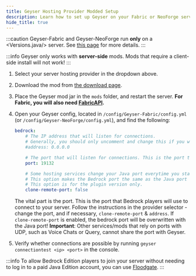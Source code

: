 ```yaml
---
title: Geyser Hosting Provider Modded Setup
description: Learn how to set up Geyser on your Fabric or NeoForge server from a hosting provider.
hide_title: true
---
```



:::caution
Geyser-Fabric and Geyser-NeoForge run **only** on a <Versions.java/> server.
See [this page](/wiki/geyser/supported-versions#using-geyser-on-fabric-neoforge-servers-not-on-the-latest-minecraft-version) for more details.
:::

:::info
Geyser only works with **server-side** mods. Mods that require a client-side install will not work!
:::

1. Select your server hosting provider in the dropdown above.
2. Download the mod from [the download page](/download).
3. Place the Geyser mod jar in the `mods` folder, and restart the server. **For Fabric, you will also need [FabricAPI](https://modrinth.com/mod/fabric-api).**
4. Open your Geyser config, located in `/config/Geyser-Fabric/config.yml` (or `/config/Geyser-NeoForge/config.yml`), and find the following:

    ```yaml
    bedrock: 
        # The IP address that will listen for connections. 
        # Generally, you should only uncomment and change this if you want to limit what IPs can connect to your server. 
        #address: 0.0.0.0 

        # The port that will listen for connections. This is the port that Bedrock players will use to connect to your server.
        port: 19132 

        # Some hosting services change your Java port everytime you start the server and require the same port to be used for Bedrock. 
        # This option makes the Bedrock port the same as the Java port every time you start the server. 
        # This option is for the plugin version only. 
        clone-remote-port: false 
    ``` 
    The vital part is the port. This is the port that Bedrock players will use to connect to your server. 
    Follow the instructions in the provider selector - change the port, and if necessary, `clone-remote-port` & `address`.
    If `clone-remote-port` is enabled, the bedrock port will be overwritten with the Java port!
    **Important**: Other services/mods that rely on ports with UDP, such as Voice Chats or Query, cannot share the port with Geyser.

5. Verify whether connections are possible by running `geyser connectiontest <ip> <port>` in the console.

:::info
To allow Bedrock Edition players to join your server without needing to log in to a paid Java Edition account, you can use [Floodgate](/wiki/floodgate/setup/).
:::